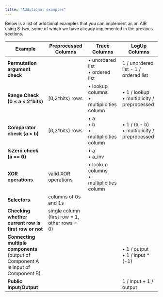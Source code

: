 ```yaml
---
title: "Additional examples"
---
```


Below is a list of additional examples that you can implement as an AIR using S-two, some of which we have already implemented in the previous sections.

| Example | Preprocessed Columns | Trace Columns | LogUp Columns |
| ------- | -------------------- | ------------- | ------------- |
| **Permutation argument check** | | • unordered list<br/>• ordered list | 1 / unordered list - 1 / ordered list |
| **Range Check (0 ≤ a &lt; 2^bits)** | [0,2^bits) rows | • lookup columns<br/>• multiplicities column | • 1 / lookup<br/>• multiplicity / preprocessed |
| **Comparator check (a > b)** | [0,2^bits) rows | • a<br/>• b<br/>• multiplicities column | • 1 / (a - b)<br/>• multiplicity / preprocessed |
| **IsZero check (a == 0)** | | • a<br/>• a_inv | |
| **XOR operations** | valid XOR operations | • lookup columns<br/>• multiplicities column | |
| **Selectors** | columns of 0s and 1s | | |
| **Checking whether current row is first row or not** | single column (first row = 1, other rows = 0) | | |
| **Connecting multiple components** (output of Component A is input of Component B) | | | • 1 / output<br/>• 1 / input * (-1) |
| **Public Input/Output** | | | 1 / input + 1 / output |
